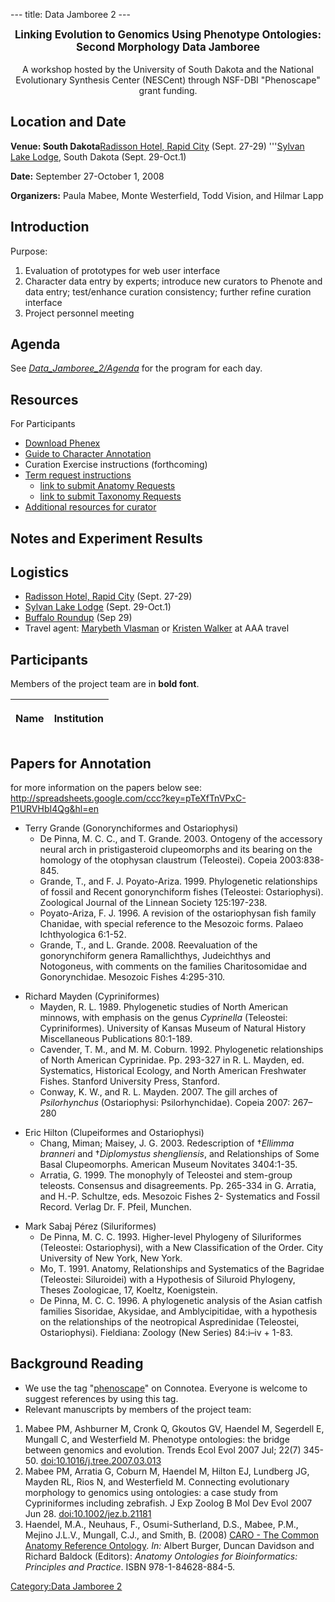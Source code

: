 ---
title: Data Jamboree 2
---

<center><big>'''Linking Evolution to Genomics Using Phenotype Ontologies:'''<br/>'''Second Morphology Data Jamboree'''</big><br/><br/>A workshop hosted by the University of South Dakota and the National Evolutionary Synthesis Center (NESCent) through NSF-DBI "Phenoscape" grant funding.</center>

==Location and Date==

'''Venue: South Dakota
'''<span class="plainlinks">[http://www.radisson.com/rapidcitysd/ Radisson Hotel, Rapid City]</span> (Sept. 27-29)
'''<span class="plainlinks">[http://www.custerresorts.com/sylvan-lake-lodge-custer-state-park-resort/ Sylvan Lake Lodge]</span>, South Dakota (Sept. 29-Oct.1)

'''Date:''' September 27-October 1, 2008

'''Organizers:''' Paula Mabee, Monte Westerfield, Todd Vision, and Hilmar Lapp

==Introduction==

Purpose:

# Evaluation of prototypes for web user interface
# Character data entry by experts; introduce new curators to Phenote and data entry; test/enhance curation consistency; further refine curation interface
# Project personnel meeting

==Agenda==

See ''[[Data_Jamboree_2/Agenda]]'' for the program for each day.

==Resources==

For Participants
* <span class="plainlinks">[https://sourceforge.net/project/showfiles.php?group_id=224046&package_id=287165&release_id=628849 Download Phenex]</span>
* [[Guide to Character Annotation]]
* Curation Exercise instructions (forthcoming)
* [[Term_Requests | Term request instructions]]
**[http://sourceforge.net/tracker/?group_id=76834&atid=994764 link to submit Anatomy Requests]
**[http://sourceforge.net/tracker/?atid=1046550&group_id=76834&func=browse link to submit Taxonomy Requests]
* [[Resources for curators | Additional resources for curator]]

==Notes and Experiment Results==

==Logistics==

* <span class="plainlinks">[http://www.radisson.com/rapidcitysd/ Radisson Hotel, Rapid City]</span> (Sept. 27-29)
* <span class="plainlinks">[http://www.custerresorts.com/sylvan-lake-lodge-custer-state-park-resort/ Sylvan Lake Lodge]</span> (Sept. 29-Oct.1)
* [http://www.travelsd.com/about/events/buffaloroundup.asp Buffalo Roundup] (Sep 29)
* Travel agent: [mailto:Marybeth.Vlasman%40aaasd%2eorg Marybeth Vlasman] or [mailto:kristen.walker%40aaasd%2eorg Kristen Walker] at AAA travel

==Participants==

Members of the project team are in '''bold font'''.

{| border="1" cellpadding="3" cellspacing="0"
|-
! Name !! Institution
{{EventParticipant|Balhoff|Jim|balhoff%40nescent%2eorg|NESCent|'''}}
{{EventParticipant|Blake|Judith|jblake%40informatics%2ejax.org|The Jackson Laboratory|}}
{{EventParticipant|Grande|Terry|TGRANDE%40luc%2eedu|Loyola University, Chicago|}}
{{EventParticipant|Dahdul|Wasila|Wasila.Dahdul%40usd%2eedu|University of South Dakota and NESCent|'''}}
{{EventParticipant|Engeman|Jeff|jeffrey%2eengeman%40usd%2eedu|University of South Dakota|}}
{{EventParticipant|Hilton|Eric|ehilton%40vims%2eedu|Virginia Institute of Marine Science|}}
{{EventParticipant|Kothari|Cartik|cartik%40nescent%2eorg|NESCent|'''}}
{{EventParticipant|Lapp|Hilmar|hlapp%40nescent%2eorg|NESCent|'''}}
{{EventParticipant|Lewis|Suzanna|lsuzi%40fruitfly2eorg |Berkeley Bioinformatics and Ontology Project|}}
{{EventParticipant|Lundberg|John|lundberg%40acnatsci%2eorg |Department of Ichthyology, Academy of Natural Sciences|'''}}
{{EventParticipant|Mabee|Paula|pmabee%40usd%2eedu|University of South Dakota|'''}}
{{EventParticipant|Mayden|Rick|cypriniformes@gmail.com|St. Louis University|}}
{{EventParticipant|Midford|Peter|petermidford%40yahoo%2ecom|Dept. of Ecology and Evolutionary Biology, University of Kansas|'''}}
{{EventParticipant|Sabaj Pérez|Mark|sabaj%40acnatsci%2eorg|Academy of Natural Sciences, Philadelphia|}}
{{EventParticipant|Vision|Todd|tjv%40bio%2eunc%2eedu|NESCent, and Department of Biology, University of North Carolina at Chapel Hill|'''}}
{{EventParticipant|Westerfield|Monte|monte%40uoneuro%2euoregon%2eedu|Zebrafish Information Network (ZFIN) and Institute of Neuroscience, University of Oregon|'''}}
{{EventParticipant|Wallinga|Mike|mwalling@nwciowa.edu|University of South Dakota|}}
|}

==Papers for Annotation==
for more information on the papers below see: http://spreadsheets.google.com/ccc?key=pTeXfTnVPxC-P1URVHbI4Qg&hl=en

*Terry Grande (Gonorynchiformes and Ostariophysi)
**De Pinna, M. C. C., and T. Grande. 2003. Ontogeny of the accessory neural arch in pristigasteroid clupeomorphs and its bearing on the homology of the otophysan claustrum (Teleostei). Copeia 2003:838-845.
**Grande, T., and F. J. Poyato-Ariza. 1999. Phylogenetic relationships of fossil and Recent gonorynchiform fishes (Teleostei: Ostariophysi). Zoological Journal of the Linnean Society 125:197-238.
**Poyato-Ariza, F. J. 1996. A revision of the ostariophysan fish family Chanidae, with special reference to the Mesozoic forms. Palaeo Ichthyologica 6:1-52.
**Grande, T., and L. Grande. 2008. Reevaluation of the gonorynchiform genera Ramallichthys, Judeichthys and Notogoneus, with comments on the families Charitosomidae and Gonorynchidae. Mesozoic Fishes 4:295-310.

*Richard Mayden (Cypriniformes)
**Mayden, R. L. 1989. Phylogenetic studies of North American minnows, with emphasis on the genus ''Cyprinella'' (Teleostei: Cypriniformes). University of Kansas Museum of Natural History Miscellaneous Publications 80:1-189.
**Cavender, T. M., and M. M. Coburn. 1992. Phylogenetic relationships of North American Cyprinidae. Pp. 293-327 in R. L. Mayden, ed. Systematics, Historical Ecology, and North American Freshwater Fishes. Stanford University Press, Stanford.
**Conway, K. W., and R. L. Mayden. 2007. The gill arches of ''Psilorhynchus'' (Ostariophysi: Psilorhynchidae). Copeia 2007: 267–280

*Eric Hilton (Clupeiformes and Ostariophysi)
**Chang, Miman; Maisey, J. G. 2003. Redescription of †''Ellimma branneri'' and †''Diplomystus shengliensis'', and Relationships of Some Basal Clupeomorphs.  American Museum Novitates 3404:1-35.
**Arratia, G. 1999. The monophyly of Teleostei and stem-group teleosts.  Consensus and disagreements. Pp. 265-334 in G. Arratia, and H.-P. Schultze, eds. Mesozoic Fishes 2- Systematics and Fossil Record. Verlag Dr. F. Pfeil, Munchen.

*Mark Sabaj Pérez (Siluriformes)
**De Pinna, M. C. C. 1993. Higher-level Phylogeny of Siluriformes (Teleostei: Ostariophysi), with a New Classification of the Order. City University of New York, New York.
**Mo, T. 1991. Anatomy, Relationships and Systematics of the Bagridae (Teleostei: Siluroidei) with a Hypothesis of Siluroid Phylogeny, Theses Zoologicae, 17, Koeltz, Koenigstein.
**De Pinna, M. C. C. 1996. A phylogenetic analysis of the Asian catfish families Sisoridae, Akysidae, and Amblycipitidae, with a hypothesis on the relationships of the neotropical Aspredinidae (Teleostei, Ostariophysi). Fieldiana: Zoology (New Series) 84:i–iv + 1-83.

==Background Reading==

* We use the tag "<span class="plainlinks">[http://www.connotea.org/tag/phenoscape phenoscape]</span>" on Connotea. Everyone is welcome to suggest references by using this tag.
* Relevant manuscripts by members of the project team:
# Mabee PM, Ashburner M, Cronk Q, Gkoutos GV, Haendel M, Segerdell E, Mungall C, and Westerfield M. Phenotype ontologies: the bridge between genomics and evolution. Trends Ecol Evol 2007 Jul; 22(7) 345-50. [http://dx.doi.org/10.1016/j.tree.2007.03.013 doi:10.1016/j.tree.2007.03.013]
# Mabee PM, Arratia G, Coburn M, Haendel M, Hilton EJ, Lundberg JG, Mayden RL, Rios N, and Westerfield M. Connecting evolutionary morphology to genomics using ontologies: a case study from Cypriniformes including zebrafish. J Exp Zoolog B Mol Dev Evol 2007 Jun 28. [http://dx.doi.org/10.1002/jez.b.21181 doi:10.1002/jez.b.21181]
# Haendel, M.A., Neuhaus, F., Osumi-Sutherland, D.S., Mabee, P.M., Mejino J.L.V., Mungall, C.J., and Smith, B. (2008) [[Media:Caroreprint.pdf|CARO - The Common Anatomy Reference Ontology]]. ''In:'' Albert Burger, Duncan Davidson and Richard Baldock (Editors): ''Anatomy Ontologies for Bioinformatics: Principles and Practice''. ISBN 978-1-84628-884-5.

[[Category:Data Jamboree 2]]
